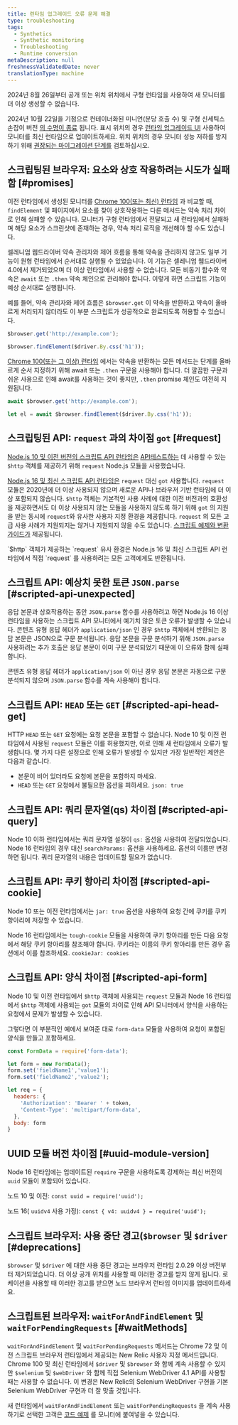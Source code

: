 ```yaml
---
title: 런타임 업그레이드 오류 문제 해결
type: troubleshooting
tags:
  - Synthetics
  - Synthetic monitoring
  - Troubleshooting
  - Runtime conversion
metaDescription: null
freshnessValidatedDate: never
translationType: machine
---
```


<Callout variant="important">
  2024년 8월 26일부터 공개 또는 위치 위치에서 구형 런타임을 사용하여 새 모니터를 더 이상 생성할 수 없습니다.

  2024년 10월 22일을 기점으로 컨테이너화된 미니언(분당 호출 수) 및 구형 신세틱스 손잡이 버전 [의 수명이 종료](/whats-new/2024/04/whats-new-04-09-eol-synthetics-runtime-cpm) 됩니다. 표시 위치의 경우 [런타임 업그레이드 UI](/docs/synthetics/synthetic-monitoring/using-monitors/runtime-upgrade-ui/) 사용하여 모니터를 최신 런타임으로 업데이트하세요. 위치 위치의 경우 모니터 성능 저하를 방지하기 위해 [권장되는 마이그레이션 단계를](/docs/synthetics/synthetic-monitoring/private-locations/job-manager-transition-guide/#monitorMigration) 검토하십시오.
</Callout>

## 스크립팅된 브라우저: 요소와 상호 작용하려는 시도가 실패함 [#promises]

이전 런타임에서 생성된 모니터를 [Chrome 100(또는 최신) 런타임](/docs/synthetics/synthetic-monitoring/scripting-monitors/synthetic-scripted-browser-reference-monitor-versions-chrome-100) 과 비교할 때, `findElement` 및 페이지에서 요소를 찾아 상호작용하는 다른 메서드는 약속 처리 차이로 인해 실패할 수 있습니다. 모니터가 구형 런타임에서 전달되고 새 런타임에서 실패하며 해당 요소가 스크린샷에 존재하는 경우, 약속 처리 로직을 개선해야 할 수도 있습니다.

셀레니엄 웹드라이버 약속 관리자와 제어 흐름을 통해 약속을 관리하지 않고도 일부 기능이 원형 런타임에서 순서대로 실행될 수 있었습니다. 이 기능은 셀레니엄 웹드라이버 4.0에서 제거되었으며 더 이상 런타임에서 사용할 수 없습니다. 모든 비동기 함수와 약속은 `await` 또는 `.then` 약속 체인으로 관리해야 합니다. 이렇게 하면 스크립트 기능이 예상 순서대로 실행됩니다.

예를 들어, 약속 관리자와 제어 흐름은 `$browser.get` 이 약속을 반환하고 약속이 올바르게 처리되지 않더라도 이 부분 스크립트가 성공적으로 완료되도록 허용할 수 있습니다.

```js
$browser.get('http://example.com');

$browser.findElement($driver.By.css('h1'));
```

[Chrome 100(또는 그 이상) 런타임](/docs/synthetics/synthetic-monitoring/scripting-monitors/synthetic-scripted-browser-reference-monitor-versions-chrome-100) 에서는 약속을 반환하는 모든 메서드는 단계를 올바르게 순서 지정하기 위해 await 또는 `.then` 구문을 사용해야 합니다. 더 깔끔한 구문과 쉬운 사용으로 인해 await를 사용하는 것이 좋지만, `.then` promise 체인도 여전히 지원됩니다.

```js
await $browser.get('http://example.com');

let el = await $browser.findElement($driver.By.css('h1'));
```

## 스크립팅된 API: `request` 과의 차이점 `got` [#request]

[Node.js 10 및 이전 버전의 스크립트 API 런타임은](/docs/synthetics/synthetic-monitoring/using-monitors/manage-monitor-runtimes/#dependencies) [API테스트하는](/docs/synthetics/synthetic-monitoring/scripting-monitors/write-synthetic-api-tests-legacy/) 데 사용할 수 있는 `$http` 객체를 제공하기 위해 `request` Node.js 모듈을 사용했습니다.

[Node.js 16 및 최신 스크립트 API 런타임은](/docs/synthetics/synthetic-monitoring/using-monitors/manage-monitor-runtimes/#apidependencies) `request` 대신 `got` 사용합니다. `request` 모듈은 2020년에 더 이상 사용되지 않으며 새로운 API나 브라우저 기반 런타임에 더 이상 포함되지 않습니다. `$http` 객체는 기본적인 사용 사례에 대한 이전 버전과의 호환성을 제공하면서도 더 이상 사용되지 않는 모듈을 사용하지 않도록 하기 위해 `got` 의 지원을 받는 동시에 `request`와 유사한 사용자 지정 환경을 제공합니다. `request` 의 모든 고급 사용 사례가 지원되지는 않거나 지원되지 않을 수도 있습니다. [스크립트 예제와 변환 가이드가](/docs/synthetics/synthetic-monitoring/scripting-monitors/write-synthetic-api-tests/) 제공됩니다.

<Callout variant="tip">
  `$http` 객체가 제공하는 `request` 유사 환경은 Node.js 16 및 최신 스크립트 API 런타임에서 직접 `request` 를 사용하려는 모든 고객에게도 반환됩니다.
</Callout>

## 스크립트 API: 예상치 못한 토큰 `JSON.parse` [#scripted-api-unexpected]

응답 본문과 상호작용하는 동안 `JSON.parse` 함수를 사용하려고 하면 Node.js 16 이상 런타임을 사용하는 스크립트 API 모니터에서 예기치 않은 토큰 오류가 발생할 수 있습니다. 콘텐츠 유형 응답 헤더가 `application/json` 인 경우 `$http` 객체에서 반환되는 응답 본문은 JSON으로 구문 분석됩니다. 응답 본문을 구문 분석하기 위해 `JSON.parse` 사용하려는 추가 호출은 응답 본문이 이미 구문 분석되었기 때문에 이 오류와 함께 실패합니다.

콘텐츠 유형 응답 헤더가 `application/json` 이 아닌 경우 응답 본문은 자동으로 구문 분석되지 않으며 `JSON.parse` 함수를 계속 사용해야 합니다.

## 스크립트 API: `HEAD` 또는 `GET` [#scripted-api-head-get]

HTTP `HEAD` 또는 `GET` 요청에는 요청 본문을 포함할 수 없습니다. Node 10 및 이전 런타임에서 사용된 `request` 모듈은 이를 허용했지만, 이로 인해 새 런타임에서 오류가 발생합니다. 몇 가지 다른 설정으로 인해 오류가 발생할 수 있지만 가장 일반적인 제안은 다음과 같습니다.

* 본문이 비어 있더라도 요청에 본문을 포함하지 마세요.
* `HEAD` 또는 `GET` 요청에서 불필요한 옵션을 피하세요. `json: true`

## 스크립트 API: 쿼리 문자열(qs) 차이점 [#scripted-api-query]

Node 10 이하 런타임에서는 쿼리 문자열 설정이 `qs:` 옵션을 사용하여 전달되었습니다. Node 16 런타임의 경우 대신 `searchParams:` 옵션을 사용하세요. 옵션의 이름만 변경하면 됩니다. 쿼리 문자열의 내용은 업데이트할 필요가 없습니다.

## 스크립트 API: 쿠키 항아리 차이점 [#scripted-api-cookie]

Node 10 또는 이전 런타임에서는 `jar: true` 옵션을 사용하여 요청 간에 쿠키를 쿠키 항아리에 저장할 수 있습니다.

Node 16 런타임에서는 `tough-cookie` 모듈을 사용하여 쿠키 항아리를 만든 다음 요청에서 해당 쿠키 항아리를 참조해야 합니다. 쿠키라는 이름의 쿠키 항아리를 만든 경우 옵션에서 이를 참조하세요. `cookieJar: cookies`

## 스크립트 API: 양식 차이점 [#scripted-api-form]

Node 10 및 이전 런타임에서 `$http` 객체에 사용되는 `request` 모듈과 Node 16 런타임에서 `$http` 객체에 사용되는 `got` 모듈의 차이로 인해 API 모니터에서 양식을 사용하는 요청에서 문제가 발생할 수 있습니다.

그렇다면 이 부분적인 예에서 보여준 대로 `form-data` 모듈을 사용하여 요청이 포함된 양식을 만들고 포함하세요.

```js
const FormData = require('form-data');

let form = new FormData();
form.set('fieldName1','value1');
form.set('fieldName2','value2');

let req = {
  headers: {
    'Authorization': 'Bearer ' + token,
    'Content-Type': 'multipart/form-data',
  },
  body: form
}
```

## UUID 모듈 버전 차이점 [#uuid-module-version]

Node 16 런타임에는 업데이트된 `require` 구문을 사용하도록 강제하는 최신 버전의 `uuid` 모듈이 포함되어 있습니다.

노드 10 및 이전: `const uuid = require('uuid');`

노드 16( `uuidv4` 사용 가정): `const { v4: uuidv4 } = require('uuid');`

## 스크립트 브라우저: 사용 중단 경고(`$browser` 및 `$driver` [#deprecations]

`$browser` 및 `$driver` 에 대한 사용 중단 경고는 브라우저 런타임 2.0.29 이상 버전부터 제거되었습니다. 더 이상 공개 위치를 사용할 때 이러한 경고를 받지 않게 됩니다. 로케이션을 사용할 때 이러한 경고를 받으면 노드 브라우저 런타임 이미지를 업데이트하세요.

## 스크립트된 브라우저: `waitForAndFindElement` 및 `waitForPendingRequests` [#waitMethods]

`waitForAndFindElement` 및 `waitForPendingRequests` 메서드는 Chrome 72 및 이전 스크립트 브라우저 런타임에서 제공되는 New Relic 사용자 지정 메서드입니다. Chrome 100 및 최신 런타임에서 `$driver` 및 `$browser` 와 함께 계속 사용할 수 있지만 `$selenium` 및 `$webDriver` 와 함께 직접 Selenium WebDriver 4.1 API를 사용할 때는 사용할 수 없습니다. 이 변경은 New Relic의 Selenium WebDriver 구현을 기본 Selenium WebDriver 구현과 더 잘 맞출 것입니다.

새 런타임에서 `waitForAndFindElement` 또는 `waitForPendingRequests` 을 계속 사용하기로 선택한 고객은 [코드 예제](/docs/synthetics/synthetic-monitoring/scripting-monitors/synthetic-scripted-browser-reference-monitor-versions-chrome-100/#waitForAndFindElement) 를 모니터에 붙여넣을 수 있습니다.
